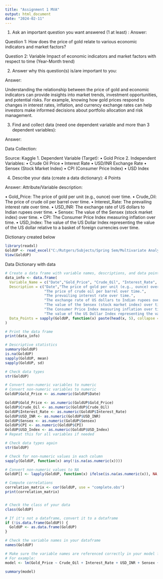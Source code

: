 ---
title: "Assignment 1 MVA"
output: html_document
date: "2024-02-11"
---
1. Ask an important question you want answered (1 at least) : 
Answer:


Question 1: How does the price of gold relate to various economic indicators and market factors?


Question 2: Variable Impact of economic indicators and market factors with respect to time (Year-Month trend)

2. Answer why this question(s) is/are important to you: 

Answer: 

Understanding the relationship between the price of gold and economic indicators can provide insights into market trends, investment opportunities, and potential risks. For example, knowing how gold prices respond to changes in interest rates, inflation, and currency exchange rates can help investors make informed decisions about portfolio allocation and risk management.


3. Find and collect data
(need one dependent variable and more than 3 dependent variables): 

Answer: 

Data Collection:

Source: Kaggle
1.	Dependent Variable (Target):
•    Gold Price
2.	Independent Variables:
•     Crude Oil Price
•     Interest Rate
•    USD/INR Exchange Rate
•    Sensex (Stock Market Index)
•    CPI (Consumer Price Index)
•    USD Index

4. Describe your data (create a data dictionary): 4 Points

Answer: 
Attribute/Variable description:

•	Gold_Price: The price of gold per unit (e.g., ounce) over time.
•	Crude_Oil: The price of crude oil per barrel over time.
•	Interest_Rate: The prevailing interest rate over time.
•	USD_INR: The exchange rate of US dollars to Indian rupees over time.
•	Sensex: The value of the Sensex (stock market index) over time.
•	CPI: The Consumer Price Index measuring inflation over time.
•	USD_Index: The value of the US Dollar Index representing the value of the US dollar relative to a basket of foreign currencies over time.


Dictionary created below
```{r}
library(readxl)
GoldUP <- read_excel("C:/Rutgers/Subjects/Spring Sem/Multivariate Analysis/GoldUP.xlsx")
View(GoldUP)
```

Data Dictionary with data
```{r}
# Create a data frame with variable names, descriptions, and data points
data_info <- data.frame(
  Variable_Name = c("Date","Gold_Price", "Crude_Oil", "Interest_Rate", "USD_INR", "Sensex", "CPI", "USD_Index"),
  Description = c("Date","The price of gold per unit (e.g., ounce) over time.",
                  "The price of crude oil per barrel over time.",
                  "The prevailing interest rate over time.",
                  "The exchange rate of US dollars to Indian rupees over time.",
                  "The value of the Sensex (stock market index) over time.",
                  "The Consumer Price Index measuring inflation over time.",
                  "The value of the US Dollar Index representing the value of the US dollar relative to a basket of foreign currencies over time."),
  Data_Points = sapply(GoldUP, function(x) paste(head(x, 5), collapse = ", "))
)

# Print the data frame
print(data_info)
```
```{r}
# Descriptive statistics
summary(GoldUP)
is.na(GoldUP)
sapply(GoldUP, mean)
sapply(GoldUP, sd)

# Check data types
str(GoldUP)

# Convert non-numeric variables to numeric
# Convert non-numeric variables to numeric
GoldUP$Gold_Price <- as.numeric(GoldUP$Date)

GoldUP$Gold_Price <- as.numeric(GoldUP$Gold_Price)
GoldUP$Crude_Oil <- as.numeric(GoldUP$Crude_Oil)
GoldUP$Interest_Rate <- as.numeric(GoldUP$Interest_Rate)
GoldUP$USD_INR <- as.numeric(GoldUP$USD_INR)
GoldUP$Sensex <- as.numeric(GoldUP$Sensex)
GoldUP$CPI <- as.numeric(GoldUP$CPI)
GoldUP$USD_Index <- as.numeric(GoldUP$USD_Index)
# Repeat this for all variables if needed

# Check data types again
str(GoldUP)

# Check for non-numeric values in each column
sapply(GoldUP, function(x) any(!is.na(as.numeric(x))))

# Convert non-numeric values to NA
GoldUP[] <- lapply(GoldUP, function(x) ifelse(is.na(as.numeric(x)), NA, as.numeric(x)))

# Compute correlations
correlation_matrix <- cor(GoldUP, use = "complete.obs")
print(correlation_matrix)


# Check the class of your data
class(GoldUP)

# If it's not a dataframe, convert it to a dataframe
if (!is.data.frame(GoldUP)) {
  GoldUP <- as.data.frame(GoldUP)
}

# Check the variable names in your dataframe
names(GoldUP)

# Make sure the variable names are referenced correctly in your model formula
# For example:
model <- lm(Gold_Price ~ Crude_Oil + Interest_Rate + USD_INR + Sensex + CPI + USD_Index, data = GoldUP)

summary(model)
```